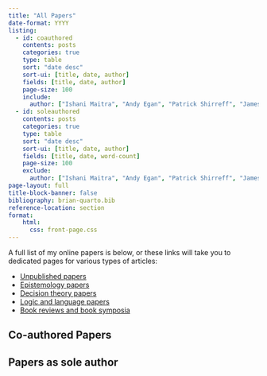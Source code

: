 ```yaml
---
title: "All Papers"
date-format: YYYY
listing: 
  - id: coauthored
    contents: posts
    categories: true
    type: table
    sort: "date desc"
    sort-ui: [title, date, author]
    fields: [title, date, author]
    page-size: 100
    include:
      author: ["Ishani Maitra", "Andy Egan", "Patrick Shirreff", "James Joyce", "John Hawthorne",  "Jonathan Jenkins Ichikawa", "Steven Kuhn"]
  - id: soleauthored
    contents: posts
    categories: true
    type: table
    sort: "date desc"
    sort-ui: [title, date, author]
    fields: [title, date, word-count]
    page-size: 100
    exclude:
      author: ["Ishani Maitra", "Andy Egan", "Patrick Shirreff", "James Joyce", "John Hawthorne", "Jonathan Jenkins Ichikawa", "Steven Kuhn"]
page-layout: full
title-block-banner: false
bibliography: brian-quarto.bib
reference-location: section 
format: 
    html:
      css: front-page.css
---
```


A full list of my online papers is below, or these links will take you to dedicated pages for various types of articles:

- [Unpublished papers](unpub.html)
- [Epistemology papers](epist.html)
- [Decision theory papers](gdt.html)
- [Logic and language papers](language.html)
- [Book reviews and book symposia](books.html)

## Co-authored Papers
:::{#coauthored}
:::

## Papers as sole author
:::{#soleauthored}
:::
